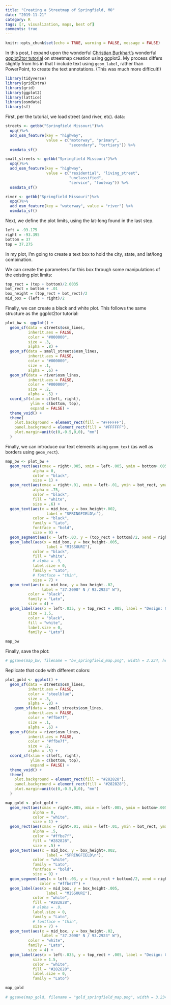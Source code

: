 ```yaml
---
title: "Creating a Streetmap of Springfield, MO"
date: "2019-11-21"
category: R
tags: [r, visualization, maps, best of]
comments: true
---
```


```r
knitr::opts_chunk$set(echo = TRUE, warning = FALSE, message = FALSE)
```

In this post, I expand upon the wonderful [Christian Burkhart's](https://christianburkhart.de/) wonderful [ggplot2tor tutorial](https://ggplot2tutor.com/streetmaps/streetmaps/) on streetmap creation using ggplot2. My process differs slightly from his in that I include text using `geom_label`, rather than PowerPoint, to create the text annotations. (This was much more difficult!)

```r
library(tidyverse)
library(gridExtra)
library(grid)
library(ggplot2)
library(lattice)
library(osmdata)
library(sf)
```

First, per the tutorial, we load street (and river, etc). data:

```r
streets <- getbb("Springfield Missouri")%>%
  opq()%>%
  add_osm_feature(key = "highway", 
                  value = c("motorway", "primary", 
                            "secondary", "tertiary")) %>%
  osmdata_sf()

small_streets <- getbb("Springfield Missouri")%>%
  opq()%>%
  add_osm_feature(key = "highway", 
                  value = c("residential", "living_street",
                            "unclassified",
                            "service", "footway")) %>%
  osmdata_sf()

river <- getbb("Springfield Missouri")%>%
  opq()%>%
  add_osm_feature(key = "waterway", value = "river") %>%
  osmdata_sf()
```

Next, we define the plot limits, using the lat-long found in the last step. 

```r
left = -93.175
right = -93.395
bottom = 37
top = 37.275
```

In my plot, I'm going to create a text box to hold the city, state, and lat/long combination.

We can create the parameters for this box through some manipulations of the existing plot limits:

```r
top_rect = (top + bottom)/2.0035
bot_rect = bottom + .01
box_height = (top_rect + bot_rect)/2
mid_box = (left + right)/2
```

Finally, we can create a black and white plot. This follows the same structure as the ggplot2tor tutorial:

```r
plot_bw <- ggplot() +
  geom_sf(data = streets$osm_lines,
          inherit.aes = FALSE,
          color = "#000000",
          size = .3,
          alpha = .8) +
  geom_sf(data = small_streets$osm_lines,
          inherit.aes = FALSE,
          color = "#000000",
          size = .1,
          alpha = .6) +
  geom_sf(data = river$osm_lines,
          inherit.aes = FALSE,
          color = "#000000",
          size = .2,
          alpha = .5) +
  coord_sf(xlim = c(left, right),
           ylim = c(bottom, top),
           expand = FALSE) +
  theme_void() +
  theme(
    plot.background = element_rect(fill = "#FFFFFF"),
    panel.background = element_rect(fill = "#FFFFFF"),
    plot.margin=unit(c(0,-0.5,0,0), "mm")
  )
```

Finally, we can introduce our text elements using `geom_text` (as well as borders using `geom_rect`).

```r
map_bw <- plot_bw +
  geom_rect(aes(xmax = right+.005, xmin = left-.005, ymin = bottom+.005, ymax = top-.005),
            alpha = 0,
            color = "black",
            size = 1) +
  geom_rect(aes(xmax = right+.01, xmin = left-.01, ymin = bot_rect, ymax = top_rect), 
            alpha = .75, 
            color = "black", 
            fill = "white",
            size = .6) +
  geom_text(aes(x = mid_box, y = box_height+.002,
                  label = "SPRINGFIELD\n"), 
            color = "black",
            family = "Lato", 
            fontface = "bold",
            size = 9) +
  geom_segment(aes(x = left-.03, y = (top_rect + bottom)/2, xend = right+.03, yend = (top_rect + bottom)/2), color = "black") +
  geom_label(aes(x = mid_box, y = box_height-.005,
                  label = "MISSOURI"), 
            color = "black",
            fill = "white",
            # alpha = .9,
            label.size = 0,
            family = "Lato", 
            # fontface = "thin",
            size = 7) +
  geom_text(aes(x = mid_box, y = box_height-.02,
                label = "37.2090° N / 93.2923° W"), 
          color = "black",
          family = "Lato", 
          size = 4) +
  geom_label(aes(x = left-.035, y = top_rect + .005, label = "Design: Connor Rothschild"), 
          size = 1.5,
          color = "black",
          fill = "white",
          label.size = 0,
          family = "Lato")

map_bw
```

Finally, save the plot:

```r
# ggsave(map_bw, filename = "bw_springfield_map.png", width = 3.234, height = 5.016)
```

Replicate that code with different colors:

```r
plot_gold <- ggplot() +
  geom_sf(data = streets$osm_lines,
          inherit.aes = FALSE,
          color = "steelblue",
          size = .3,
          alpha = .8) +
    geom_sf(data = small_streets$osm_lines,
          inherit.aes = FALSE,
          color = "#ffbe7f",
          size = .1,
          alpha = .6) +
  geom_sf(data = river$osm_lines,
          inherit.aes = FALSE,
          color = "#ffbe7f",
          size = .2,
          alpha = .5) +
  coord_sf(xlim = c(left, right),
           ylim = c(bottom, top),
           expand = FALSE) +
  theme_void() +
  theme(
    plot.background = element_rect(fill = "#282828"),
    panel.background = element_rect(fill = "#282828"),
    plot.margin=unit(c(0,-0.5,0,0), "mm")
  )

map_gold <- plot_gold +
  geom_rect(aes(xmax = right+.005, xmin = left-.005, ymin = bottom+.005, ymax = top-.005),
            alpha = 0,
            color = "white",
            size = 1) +
  geom_rect(aes(xmax = right+.01, xmin = left-.01, ymin = bot_rect, ymax = top_rect), 
            alpha = .5, 
            color = "#ffbe7f", 
            fill = "#282828",
            size = .5) +
  geom_text(aes(x = mid_box, y = box_height+.002,
                  label = "SPRINGFIELD\n"), 
            color = "white",
            family = "Lato", 
            fontface = "bold",
            size = 9) +
  geom_segment(aes(x = left-.03, y = (top_rect + bottom)/2, xend = right+.03, yend = (top_rect + bottom)/2), 
               color = "#ffbe7f") +
  geom_label(aes(x = mid_box, y = box_height-.005,
                  label = "MISSOURI"), 
            color = "white",
            fill = "#282828",
            # alpha = .9,
            label.size = 0,
            family = "Lato", 
            # fontface = "thin",
            size = 7) +
  geom_text(aes(x = mid_box, y = box_height-.02,
                label = "37.2090° N / 93.2923° W"), 
          color = "white",
          family = "Lato", 
          size = 4) +
  geom_label(aes(x = left-.035, y = top_rect + .005, label = "Design: Connor Rothschild"), 
            size = 1.5,
            color = "white",
            fill = "#282828",
            label.size = 0,
            family = "Lato")

map_gold
  
# ggsave(map_gold, filename = "gold_springfield_map.png", width = 3.234, height = 5.016)
```